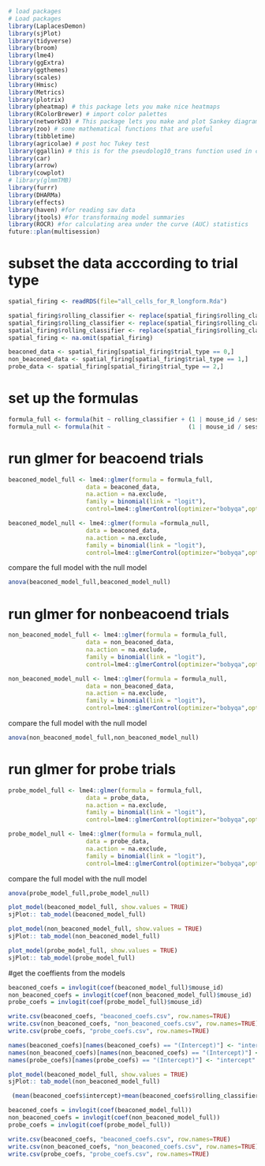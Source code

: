 ```r
# load packages
# Load packages
library(LaplacesDemon)
library(sjPlot)
library(tidyverse)
library(broom)
library(lme4)
library(ggExtra)
library(ggthemes)
library(scales)
library(Hmisc)
library(Metrics)
library(plotrix)
library(pheatmap) # this package lets you make nice heatmaps
library(RColorBrewer) # import color palettes
library(networkD3) # This package lets you make and plot Sankey diagrams
library(zoo) # some mathematical functions that are useful
library(tibbletime)
library(agricolae) # post hoc Tukey test
library(ggallin) # this is for the pseudolog10_trans function used in coeff plots in Figure2_Analysis
library(car)
library(arrow)
library(cowplot)
# library(glmmTMB)
library(furrr)
library(DHARMa)
library(effects)
library(haven) #for reading sav data
library(jtools) #for transformaing model summaries
library(ROCR) #for calculating area under the curve (AUC) statistics
future::plan(multisession)

```

# subset the data acccording to trial type
```r
spatial_firing <- readRDS(file="all_cells_for_R_longform.Rda")

spatial_firing$rolling_classifier <- replace(spatial_firing$rolling_classifier, spatial_firing$rolling_classifier == "", NA)
spatial_firing$rolling_classifier <- replace(spatial_firing$rolling_classifier, spatial_firing$rolling_classifier == "nan", NA)
spatial_firing$rolling_classifier <- replace(spatial_firing$rolling_classifier, spatial_firing$rolling_classifier == "N", NA)
spatial_firing <- na.omit(spatial_firing)

beaconed_data <- spatial_firing[spatial_firing$trial_type == 0,]
non_beaconed_data <- spatial_firing[spatial_firing$trial_type == 1,]
probe_data <- spatial_firing[spatial_firing$trial_type == 2,]
```

# set up the formulas
```r
formula_full <- formula(hit ~ rolling_classifier + (1 | mouse_id / session_id / cluster_id) + (0 + rolling_classifier | mouse_id / session_id / cluster_id))
formula_null <- formula(hit ~                      (1 | mouse_id / session_id / cluster_id) + (0 + rolling_classifier | mouse_id / session_id / cluster_id))
```


# run glmer for beacoend trials
```r
beaconed_model_full <- lme4::glmer(formula = formula_full, 
                      data = beaconed_data,
                      na.action = na.exclude,
                      family = binomial(link = "logit"),
                      control=lme4::glmerControl(optimizer="bobyqa",optCtrl=list(maxfun=2e5)))

beaconed_model_null <- lme4::glmer(formula =formula_null, 
                      data = beaconed_data,
                      na.action = na.exclude,
                      family = binomial(link = "logit"),
                      control=lme4::glmerControl(optimizer="bobyqa",optCtrl=list(maxfun=2e5)))
```

compare the full model with the null model
```r
anova(beaconed_model_full,beaconed_model_null)
```
# run glmer for nonbeacoend trials
```r
non_beaconed_model_full <- lme4::glmer(formula = formula_full, 
                      data = non_beaconed_data,
                      na.action = na.exclude,
                      family = binomial(link = "logit"),
                      control=lme4::glmerControl(optimizer="bobyqa",optCtrl=list(maxfun=2e5)))

non_beaconed_model_null <- lme4::glmer(formula = formula_null, 
                      data = non_beaconed_data,
                      na.action = na.exclude,
                      family = binomial(link = "logit"),
                      control=lme4::glmerControl(optimizer="bobyqa",optCtrl=list(maxfun=2e5)))
```
compare the full model with the null model
```r
anova(non_beaconed_model_full,non_beaconed_model_null)
```

# run glmer for probe trials
```r
probe_model_full <- lme4::glmer(formula = formula_full, 
                      data = probe_data,
                      na.action = na.exclude,
                      family = binomial(link = "logit"),
                      control=lme4::glmerControl(optimizer="bobyqa",optCtrl=list(maxfun=2e5)))

probe_model_null <- lme4::glmer(formula = formula_null, 
                      data = probe_data,
                      na.action = na.exclude,
                      family = binomial(link = "logit"),
                      control=lme4::glmerControl(optimizer="bobyqa",optCtrl=list(maxfun=2e5)))
```

compare the full model with the null model
```r
anova(probe_model_full,probe_model_null)
```

```r
plot_model(beaconed_model_full, show.values = TRUE)
sjPlot:: tab_model(beaconed_model_full)
```

```r
plot_model(non_beaconed_model_full, show.values = TRUE)
sjPlot:: tab_model(non_beaconed_model_full)
```

```r
plot_model(probe_model_full, show.values = TRUE)
sjPlot:: tab_model(probe_model_full)
```


#get the coeffients from the models
```r
beaconed_coefs = invlogit(coef(beaconed_model_full)$mouse_id)
non_beaconed_coefs = invlogit(coef(non_beaconed_model_full)$mouse_id)
probe_coefs = invlogit(coef(probe_model_full)$mouse_id)

write.csv(beaconed_coefs, "beaconed_coefs.csv", row.names=TRUE)
write.csv(non_beaconed_coefs, "non_beaconed_coefs.csv", row.names=TRUE)
write.csv(probe_coefs, "probe_coefs.csv", row.names=TRUE)
```

```r
names(beaconed_coefs)[names(beaconed_coefs) == "(Intercept)"] <- "intercept"
names(non_beaconed_coefs)[names(non_beaconed_coefs) == "(Intercept)"] <- "intercept"
names(probe_coefs)[names(probe_coefs) == "(Intercept)"] <- "intercept"
```

```r
plot_model(beaconed_model_full, show.values = TRUE)
sjPlot:: tab_model(non_beaconed_model_full)
```
```r
 (mean(beaconed_coefs$intercept)+mean(beaconed_coefs$rolling_classifierP))/(mean(beaconed_coefs$intercept)+mean(beaconed_coefs$rolling_classifierD))
```

```r
beaconed_coefs = invlogit(coef(beaconed_model_full))
non_beaconed_coefs = invlogit(coef(non_beaconed_model_full))
probe_coefs = invlogit(coef(probe_model_full))

write.csv(beaconed_coefs, "beaconed_coefs.csv", row.names=TRUE)
write.csv(non_beaconed_coefs, "non_beaconed_coefs.csv", row.names=TRUE)
write.csv(probe_coefs, "probe_coefs.csv", row.names=TRUE)
```


